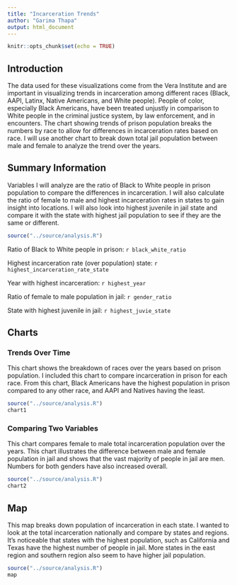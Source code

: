 ```yaml
---
title: "Incarceration Trends"
author: "Garima Thapa"
output: html_document
---
```


```r
knitr::opts_chunk$set(echo = TRUE)
```

## Introduction

The data used for these visualizations come from the Vera Institute and are important in visualizing trends in incarceration among different races (Black, AAPI, Latinx, Native Americans, and White people). People of color, especially Black Americans, have been treated unjustly in comparison to White people in the criminal justice system, by law enforcement, and in encounters. The chart showing trends of prison population breaks the numbers by race to allow for differences in incarceration rates based on race. I will use another chart to break down total jail population between male and female to analyze the trend over the years. 

## Summary Information
Variables I will analyze are the ratio of Black to White people in prison population to compare the differences in incarceration. I will also calculate the ratio of female to male and highest incarceration rates in states to gain insight into locations. I will also look into highest juvenile in jail state and compare it with the state with highest jail population to see if they are the same or different.
```r
source("../source/analysis.R")
```
Ratio of Black to White people in prison: ```r black_white_ratio```

Highest incarceration rate (over population) state: ```r highest_incarceration_rate_state```

Year with highest incarceration: ```r highest_year```

Ratio of female to male population in jail: ```r gender_ratio```

State with highest juvenile in jail: ```r highest_juvie_state```

## Charts

### Trends Over Time

This chart shows the breakdown of races over the years based on prison population. I included this chart to compare incarceration in prison for each race. From this chart, Black Americans have the highest population in prison compared to any other race, and AAPI and Natives having the least.

```r
source("../source/analysis.R")
chart1
```

### Comparing Two Variables

This chart compares female to male total incarceration population over the years. This chart illustrates the difference between male and female population in jail and shows that the vast majority of people in jail are men. Numbers for both genders have also increased overall. 

```r
source("../source/analysis.R")
chart2
```

## Map

This map breaks down population of incarceration in each state. I wanted to look at the total incarceration nationally and compare by states and regions. It's noticeable that states with the highest population, such as California and Texas have the highest number of people in jail. More states in the east region and southern region also seem to have higher jail population.

```r
source("../source/analysis.R")
map
```

